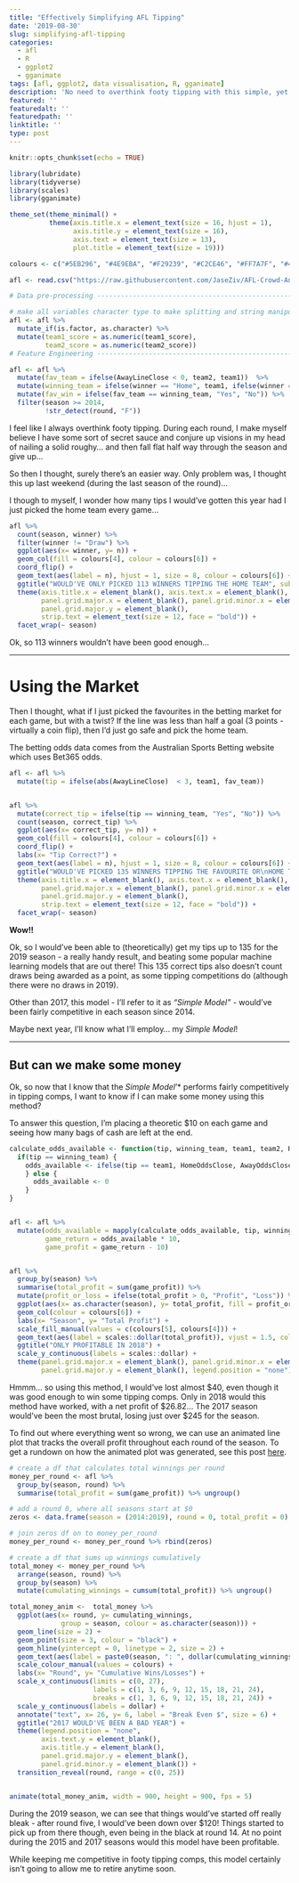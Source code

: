 ```yaml
---
title: "Effectively Simplifying AFL Tipping"
date: '2019-08-30'
slug: simplifying-afl-tipping
categories:
  - afl
  - R
  - ggplot2
  - gganimate
tags: [afl, ggplot2, data visualisation, R, gganimate]
description: 'No need to overthink footy tipping with this simple, yet competitive tipping method'
featured: ''
featuredalt: ''
featuredpath: ''
linktitle: ''
type: post
---
```


```r
knitr::opts_chunk$set(echo = TRUE)
```


```r
library(lubridate)
library(tidyverse)
library(scales)
library(gganimate)

theme_set(theme_minimal() +
          theme(axis.title.x = element_text(size = 16, hjust = 1), 
                axis.title.y = element_text(size = 16), 
                axis.text = element_text(size = 13),
                plot.title = element_text(size = 19)))

colours <- c("#5EB296", "#4E9EBA", "#F29239", "#C2CE46", "#FF7A7F", "#4D4D4D")

afl <- read.csv("https://raw.githubusercontent.com/JaseZiv/AFL-Crowd-Analytics/master/data/cleaned_data/afl_model_data.csv", stringsAsFactors = F)

# Data pre-processing -----------------------------------------------------

# make all variables character type to make splitting and string manipulation easier
afl <- afl %>% 
  mutate_if(is.factor, as.character) %>% 
  mutate(team1_score = as.numeric(team1_score),
         team2_score = as.numeric(team2_score))
# Feature Engineering -----------------------------------------------------

afl <- afl %>% 
  mutate(fav_team = ifelse(AwayLineClose < 0, team2, team1))  %>% 
  mutate(winning_team = ifelse(winner == "Home", team1, ifelse(winner == "Away", team2, "Draw"))) %>% 
  mutate(fav_win = ifelse(fav_team == winning_team, "Yes", "No")) %>% 
  filter(season >= 2014,
         !str_detect(round, "F"))

```



I feel like I always overthink footy tipping. During each round, I make myself believe I have some sort of secret sauce and conjure up visions in my head of nailing a solid roughy... and then fall flat half way through the season and give up...

So then I thought, surely there's an easier way. Only problem was, I thought this up last weekend (during the last season of the round)...

I though to myself, I wonder how many tips I would've gotten this year had I just picked the home team every game...


```r
afl %>% 
  count(season, winner) %>% 
  filter(winner != "Draw") %>% 
  ggplot(aes(x= winner, y= n)) +
  geom_col(fill = colours[4], colour = colours[6]) +
  coord_flip() +
  geom_text(aes(label = n), hjust = 1, size = 8, colour = colours[6]) +
  ggtitle("WOULD'VE ONLY PICKED 113 WINNERS TIPPING THE HOME TEAM", subtitle = "Draws excluded") +
  theme(axis.title.x = element_blank(), axis.text.x = element_blank(), 
        panel.grid.major.x = element_blank(), panel.grid.minor.x = element_blank(),
        panel.grid.major.y = element_blank(),
        strip.text = element_text(size = 12, face = "bold")) +
  facet_wrap(~ season)
```


Ok, so 113 winners wouldn't have been good enough...

***


# Using the Market

Then I thought, what if I just picked the favourites in the betting market for each game, but with a twist? If the line was less than half a goal (3 points - virtually a coin flip), then I'd just go safe and pick the home team.

The betting odds data comes from the Australian Sports Betting website which uses Bet365 odds.


```r
afl <- afl %>%
  mutate(tip = ifelse(abs(AwayLineClose)  < 3, team1, fav_team))


afl %>% 
  mutate(correct_tip = ifelse(tip == winning_team, "Yes", "No")) %>% 
  count(season, correct_tip) %>% 
  ggplot(aes(x= correct_tip, y= n)) +
  geom_col(fill = colours[4], colour = colours[6]) +
  coord_flip() +
  labs(x= "Tip Correct?") +
  geom_text(aes(label = n), hjust = 1, size = 8, colour = colours[6]) +
  ggtitle("WOULD'VE PICKED 135 WINNERS TIPPING THE FAVOURITE OR\nHOME TEAM IN CLOSE MARGIN GAMES") +
  theme(axis.title.x = element_blank(), axis.text.x = element_blank(), 
        panel.grid.major.x = element_blank(), panel.grid.minor.x = element_blank(),
        panel.grid.major.y = element_blank(),
        strip.text = element_text(size = 12, face = "bold")) +
  facet_wrap(~ season)
```


**Wow!!** 

Ok, so I would've been able to (theoretically) get my tips up to 135 for the 2019 season - a really handy result, and beating some popular machine learning models that are out there! This 135 correct tips also doesn't count draws being awarded as a point, as some tipping competitions do (although there were no draws in 2019).

Other than 2017, this model - I'll refer to it as *"Simple Model"* - would've been fairly competitive in each season since 2014.

Maybe next year, I'll know what I'll employ... my *Simple Model*!


***

## But can we make some money

Ok, so now that I know that the *Simple Model*'* performs fairly competitively in tipping comps, I want to know if I can make some money using this method?

To answer this question, I'm placing a theoretic $10 on each game and seeing how many bags of cash are left at the end. 


```r

calculate_odds_available <- function(tip, winning_team, team1, team2, HomeOddsClose, AwayOddsClose) {
  if(tip == winning_team) {
    odds_available <- ifelse(tip == team1, HomeOddsClose, AwayOddsClose)
    } else {
      odds_available <- 0
    }
}


afl <- afl %>% 
  mutate(odds_available = mapply(calculate_odds_available, tip, winning_team, team1, team2, HomeOddsClose, AwayOddsClose),
         game_return = odds_available * 10,
         game_profit = game_return - 10)


afl %>% 
  group_by(season) %>% 
  summarise(total_profit = sum(game_profit)) %>% 
  mutate(profit_or_loss = ifelse(total_profit > 0, "Profit", "Loss")) %>% 
  ggplot(aes(x= as.character(season), y= total_profit, fill = profit_or_loss)) +
  geom_col(colour = colours[6]) +
  labs(x= "Season", y= "Total Profit") +
  scale_fill_manual(values = c(colours[5], colours[4])) +
  geom_text(aes(label = scales::dollar(total_profit)), vjust = 1.5, colour = colours[6]) +
  ggtitle("ONLY PROFITABLE IN 2018") +
  scale_y_continuous(labels = scales::dollar) +
  theme(panel.grid.major.x = element_blank(), panel.grid.minor.x = element_blank(),
        panel.grid.major.y = element_blank(), legend.position = "none")

```

Hmmm... so using this method, I would've lost almost \$40, even though it was good enough to win some tipping comps. Only in 2018 would this method have worked, with a net profit of \$26.82... The 2017 season would've been the most brutal, losing just over \$245 for the season.


To find out where everything went so wrong, we can use an animated line plot that tracks the overall profit throughout each round of the season. To get a rundown on how the animated plot was generated, see this post [here](https://www.dontblamethedata.com/blog/all-roads-lead-to-gganimate/).


```r
# create a df that calculates total winnings per round
money_per_round <- afl %>% 
  group_by(season, round) %>% 
  summarise(total_profit = sum(game_profit)) %>% ungroup()

# add a round 0, where all seasons start at $0
zeros <- data.frame(season = (2014:2019), round = 0, total_profit = 0)

# join zeros df on to money_per_round
money_per_round <- money_per_round %>% rbind(zeros)

# create a df that sums up winnings cumulatively
total_money <- money_per_round %>% 
  arrange(season, round) %>% 
  group_by(season) %>% 
  mutate(cumulating_winnings = cumsum(total_profit)) %>% ungroup()
```


```r
total_money_anim <-  total_money %>%
  ggplot(aes(x= round, y= cumulating_winnings, 
             group = season, colour = as.character(season))) +
  geom_line(size = 2) +
  geom_point(size = 3, colour = "black") +
  geom_hline(yintercept = 0, linetype = 2, size = 2) +
  geom_text(aes(label = paste0(season, ": ", dollar(cumulating_winnings))), hjust = -0.3, size = 6) +
  scale_colour_manual(values = colours) +
  labs(x= "Round", y= "Cumulative Wins/Losses") +
  scale_x_continuous(limits = c(0, 27), 
                     labels = c(1, 3, 6, 9, 12, 15, 18, 21, 24), 
                     breaks = c(1, 3, 6, 9, 12, 15, 18, 21, 24)) +
  scale_y_continuous(labels = dollar) +
  annotate("text", x= 26, y= 6, label = "Break Even $", size = 6) +
  ggtitle("2017 WOULD'VE BEEN A BAD YEAR") +
  theme(legend.position = "none", 
        axis.text.y = element_blank(), 
        axis.title.y = element_blank(), 
        panel.grid.major.y = element_blank(), 
        panel.grid.minor.y = element_blank()) +
  transition_reveal(round, range = c(0, 25))


animate(total_money_anim, width = 900, height = 900, fps = 5)
```


During the 2019 season, we can see that things would've started off really bleak - after round five, I would've been down over $120! Things started to pick up from there though, even being in the black at round 14. At no point during the 2015 and 2017 seasons would this model have been profitable.

While keeping me competitive in footy tipping comps, this model certainly isn't going to allow me to retire anytime soon.


